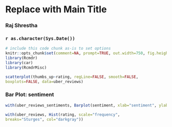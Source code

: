<!-- R Commander Markdown Template -->

Replace with Main Title
=======================

### Raj Shrestha

### `r as.character(Sys.Date())`

```r
# include this code chunk as-is to set options
knitr::opts_chunk$set(comment=NA, prompt=TRUE, out.width=750, fig.height=8, fig.width=8)
library(Rcmdr)
library(car)
library(RcmdrMisc)
```

```r
scatterplot(thumbs_up~rating, regLine=FALSE, smooth=FALSE,
boxplots=FALSE, data=uber_reviews)
```


### Bar Plot: sentiment
```r
with(uber_reviews_sentiments, Barplot(sentiment, xlab="sentiment", ylab="Frequency", label.bars=TRUE))
```

```r
with(uber_reviews, Hist(rating, scale="frequency",
breaks="Sturges", col="darkgray"))
```


